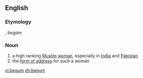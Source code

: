 {{see|Begum}}
==English==

===Etymology===
{{Urd.}} {{ur-Arab|[[بیگم]]}}, ''begam''

===Noun===
{{en-noun}}

# a high ranking [[Muslim]] [[woman]], especially in [[India]] and [[Pakistan]]
# the [[form of address]] for such a woman

[[vi:begum]]
[[zh:begum]]